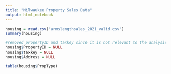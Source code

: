 ```yaml
---
title: "Milwaukee Property Sales Data"
output: html_notebook
---
```


```r
housing = read.csv("armslengthsales_2021_valid.csv")
summary(housing)
```
```r
#removed propertyID and taxkey since it is not relevant to the analysis
housing$PropertyID = NULL
housing$taxkey = NULL
housing$Address = NULL
```

```r
table(housing$PropType)
```


